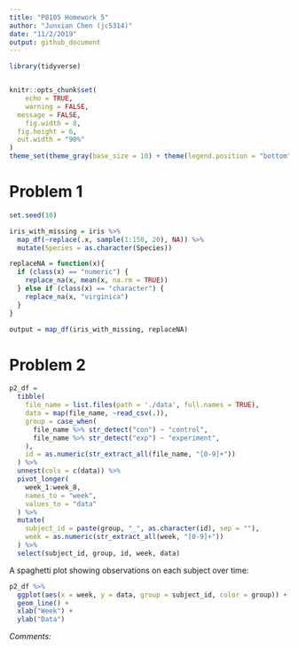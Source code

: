 ```yaml
---
title: "P8105 Homework 5"
author: "Junxian Chen (jc5314)"
date: "11/2/2019"
output: github_document
---
```


```r
library(tidyverse)


knitr::opts_chunk$set(
	echo = TRUE,
	warning = FALSE,
  message = FALSE,
	fig.width = 8, 
  fig.height = 6,
  out.width = "90%"
)
theme_set(theme_gray(base_size = 10) + theme(legend.position = "bottom"))
```

# Problem 1

```r
set.seed(10)

iris_with_missing = iris %>% 
  map_df(~replace(.x, sample(1:150, 20), NA)) %>%
  mutate(Species = as.character(Species))
```


```r
replaceNA = function(x){
  if (class(x) == "numeric") {
    replace_na(x, mean(x, na.rm = TRUE))
  } else if (class(x) == "character") {
    replace_na(x, "virginica")
  }
}

output = map_df(iris_with_missing, replaceNA)
```

# Problem 2

```r
p2_df =
  tibble(
    file_name = list.files(path = './data', full.names = TRUE),
    data = map(file_name, ~read_csv(.)),
    group = case_when(
      file_name %>% str_detect("con") ~ "control",
      file_name %>% str_detect("exp") ~ "experiment",
    ),
    id = as.numeric(str_extract_all(file_name, "[0-9]+"))
  ) %>% 
  unnest(cols = c(data)) %>% 
  pivot_longer(
    week_1:week_8,
    names_to = "week",
    values_to = "data"
  ) %>% 
  mutate(
    subject_id = paste(group, "_", as.character(id), sep = ""),
    week = as.numeric(str_extract_all(week, "[0-9]+"))
  ) %>% 
  select(subject_id, group, id, week, data)
```

A spaghetti plot showing observations on each subject over time:

```r
p2_df %>% 
  ggplot(aes(x = week, y = data, group = subject_id, color = group)) +
  geom_line() +
  xlab("Week") +
  ylab("Data")
```

*Comments:*

